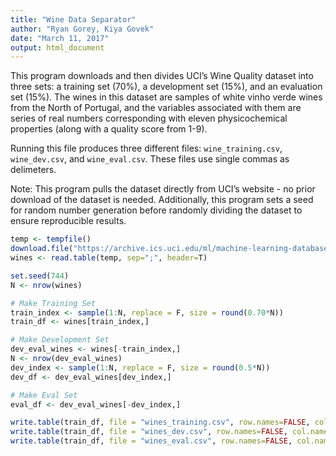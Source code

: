 ---
title: "Wine Data Separator"
author: "Ryan Gorey, Kiya Govek"
date: "March 11, 2017"
output: html_document
---

This program downloads and then divides UCI's Wine Quality dataset into three sets: a training set (70%), a development set (15%), and an evaluation set (15%). The wines in this dataset are samples of white vinho verde wines from the North of Portugal, and the variables associated with them are series of real numbers corresponding with eleven physicochemical properties (along with a quality score from 1-9).

Running this file produces three different files: `wine_training.csv`, `wine_dev.csv`, and `wine_eval.csv`. These files use single commas as delimeters.

Note: This program pulls the dataset directly from UCI's website - no prior download of the dataset is needed. Additionally, this program sets a seed for random number generation before randomly dividing the dataset to ensure reproducible results.

```{r pullWineData}
temp <- tempfile()
download.file("https://archive.ics.uci.edu/ml/machine-learning-databases/wine-quality/winequality-white.csv", temp, mode="wb")
wines <- read.table(temp, sep=";", header=T)
```

```{r separateData}
set.seed(744)
N <- nrow(wines)

# Make Training Set
train_index <- sample(1:N, replace = F, size = round(0.70*N))
train_df <- wines[train_index,]

# Make Development Set
dev_eval_wines <- wines[-train_index,]
N <- nrow(dev_eval_wines)
dev_index <- sample(1:N, replace = F, size = round(0.5*N))
dev_df <- dev_eval_wines[dev_index,]

# Make Eval Set
eval_df <- dev_eval_wines[-dev_index,]
```

```{r exportAsCSVs}
write.table(train_df, file = "wines_training.csv", row.names=FALSE, col.names=TRUE, sep=",")
write.table(train_df, file = "wines_dev.csv", row.names=FALSE, col.names=TRUE, sep=",")
write.table(train_df, file = "wines_eval.csv", row.names=FALSE, col.names=TRUE, sep=",")
```

